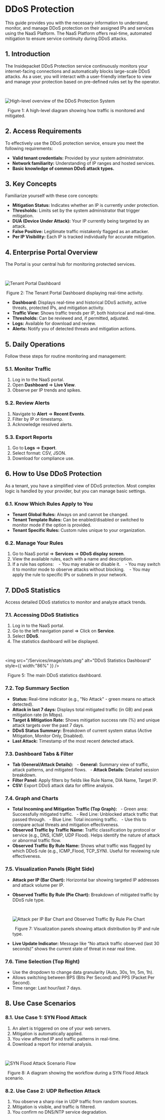 # DDoS Protection

This guide provides you with the necessary information to understand, monitor, and manage DDoS protection on their assigned IPs and services using the NaaS Platform. The NaaS Platform offers real-time, automated mitigation to ensure service continuity during DDoS attacks.

## 1. Introduction

The Insidepacket DDoS Protection service continuously monitors your internet-facing connections and automatically blocks large-scale DDoS attacks. As a user, you will interact with a user-friendly interface to view and manage your protection based on pre-defined rules set by the operator.

 

![High-level overview of the DDoS Protection System](/Services/image/no_attack.png)

  Figure 1: A high-level diagram showing how traffic is monitored and mitigated.

## 2. Access Requirements

To effectively use the DDoS protection service, ensure you meet the following requirements:

- **Valid tenant credentials:** Provided by your system administrator.
- **Network familiarity:** Understanding of IP ranges and hosted services.
- **Basic knowledge of common DDoS attack types.**

## 3. Key Concepts

Familiarize yourself with these core concepts:

- **Mitigation Status:** Indicates whether an IP is currently under protection.
- **Thresholds:** Limits set by the system administrator that trigger mitigation.
- **DUA (Device Under Attack):** Your IP currently being targeted by an attack.
- **False Positive:** Legitimate traffic mistakenly flagged as an attacker.
- **Per IP Visibility:** Each IP is tracked individually for accurate mitigation.

## 4. Enterprise Portal Overview

The  Portal is your central hub for monitoring protected services.

  

![Tenant Portal Dashboard](/Services/image/attack.png)

  Figure 2: The Tenant Portal Dashboard displaying real-time activity.

- **Dashboard:** Displays real-time and historical DDoS activity, active threats, protected IPs, and mitigation activity.
- **Traffic View:** Shows traffic trends per IP, both historical and real-time.
- **Thresholds:** Can be reviewed and, if permitted, adjusted.
- **Logs:** Available for download and review.
- **Alerts:** Notify you of detected threats and mitigation actions.

## 5. Daily Operations

Follow these steps for routine monitoring and management:

### 5.1. Monitor Traffic

1. Log in to the NaaS portal.
2. Open **Dashboard** ⇒ **Live View**.
3. Observe per IP trends and spikes.

### 5.2. Review Alerts

1. Navigate to **Alert** ⇒ **Recent Events**.
2. Filter by IP or timestamp.
3. Acknowledge resolved alerts.



### 5.3. Export Reports

1. Go to **Logs** ⇒ **Export**.
2. Select format: CSV, JSON.
3. Download for compliance use.

## 6. How to Use DDoS Protection

As a tenant, you have a simplified view of DDoS protection. Most complex logic is handled by your provider, but you can manage basic settings.

### 6.1. Know Which Rules Apply to You

- **Tenant Global Rules:** Always on and cannot be changed.
- **Tenant Template Rules:** Can be enabled/disabled or switched to monitor mode if the option is provided.
- **Tenant Specific Rules:** Custom rules unique to your organization.

### 6.2. Manage Your Rules

1. Go to NaaS portal ⇒ **Services** ⇒ **DDoS display screen**.
2. View the available rules, each with a name and description.
3. If a rule has options:
      - You may enable or disable it.
      - You may switch it to monitor mode to observe attacks without blocking.
      - You may apply the rule to specific IPs or subnets in your network.


## 7. DDoS Statistics

Access detailed DDoS statistics to monitor and analyze attack trends.

### 7.1. Accessing DDoS Statistics

1. Log in to the NaaS portal.
2. Go to the left navigation panel ⇒ Click on **Service**.
3. Select **DDoS**.
4. The statistics dashboard will be displayed.

 

<img
  src="/Services/image/stats.png"
  alt="DDoS Statistics Dashboard"
  style={{ width:"86%" }}
/>

  Figure 5: The main DDoS statistics dashboard.

### 7.2. Top Summary Section

- **Status:** Real-time indicator (e.g., "No Attack" - green means no attack detected).
- **Attack in last 7 days:** Displays total mitigated traffic (in GB) and peak mitigation rate (in Mbps).
- **Target & Mitigation Rate:** Shows mitigation success rate (%) and unique attack targets over the past 7 days.
- **DDoS Status Summary:** Breakdown of current system status (Active Mitigation, Monitor Only, Disabled).
- **Last Attack:** Timestamp of the most recent detected attack.

### 7.3. Dashboard Tabs & Filter

- **Tab (General/Attack Details):**
    - **General:** Summary view of traffic, attack patterns, and mitigated flows.
    - **Attack Details:** Detailed session breakdown.
- **Filter Panel:** Apply filters by fields like Rule Name, DIA Name, Target IP.
- **CSV:** Export DDoS attack data for offline analysis.

### 7.4. Graph and Charts


- **Total Incoming and Mitigation Traffic (Top Graph):**
    - Green area: Successfully mitigated traffic.
    - Red Line: Unblocked attack traffic that passed through.
    - Blue Line: Total incoming traffic.
    - Use this to compare actual threats and mitigation effectiveness.
- **Observed Traffic by Traffic Name:** Traffic classification by protocol or service (e.g., DNS, ICMP, UDP Flood). Helps identify the nature of attack or abnormal traffic flow.
- **Observed Traffic By Rule Name:** Shows what traffic was flagged by which DDoS rule (e.g., ICMP_Flood, TCP_SYN). Useful for reviewing rule effectiveness.

### 7.5. Visualization Panels (Right Side)

- **Attack per IP (Bar Chart):** Horizontal bar showing targeted IP addresses and attack volume per IP.
- **Observed Traffic By Rule (Pie Chart):** Breakdown of mitigated traffic by DDoS rule type.

   

  ![Attack per IP Bar Chart and Observed Traffic By Rule Pie Chart](/images/visualization-panels.png)

    Figure 7: Visualization panels showing attack distribution by IP and rule type.
- **Live Update Indicator:** Message like “No attack traffic observed (last 30 seconds)” shows the current state of threat in near real time.

### 7.6. Time Selection (Top Right)

- Use the dropdown to change data granularity (Auto, 30s, 1m, 5m, 1h).
- Allows switching between BPS (Bits Per Second) and PPS (Packet Per Second).
- Time range: Last hour/last 7 days.

## 8. Use Case Scenarios

### 8.1. Use Case 1: SYN Flood Attack

1. An alert is triggered on one of your web servers.
2. Mitigation is automatically applied.
3. You view affected IP and traffic patterns in real-time.
4. Download a report for internal analysis.

 

![SYN Flood Attack Scenario Flow](/images/syn-flood-scenario.png)

  Figure 8: A diagram showing the workflow during a SYN Flood Attack scenario.

### 8.2. Use Case 2: UDP Reflection Attack

1. You observe a sharp rise in UDP traffic from random sources.
2. Mitigation is visible, and traffic is filtered.
3. You confirm no DNS/NTP service degradation.
